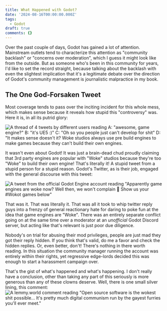 ```yaml
---
title: What Happened with Godot?
date: '2024-08-16T00:00:00.000Z'
tags:
  - Godot
draft: true
comments: {}
---
```


Over the past couple of days, Godot has gained a lot of attention. Mainstream
outlets tend to characterize this attention as "community backlash" or "concerns
over moderation", which I guess it might look like from the outside. But as
someone who's been in this community for years, I'd like to set the record
straight, because talking about the backlash with even the slightest implication
that it's a legitimate debate over the direction of Godot's community management
is journalistic malpractice in my book.



## The One God-Forsaken Tweet

Most coverage tends to pass over the inciting incident for this whole mess,
which makes sense because it reveals how stupid this "controversy" was. Here it
is, in all its putrid glory:

![A thread of 4 tweets by different users reading A: "awesome, game engine?" B: "it's UE5 :)" C: "Oh so you people just can't develop for shit" D: "It makes sense doesn't it? Woke studios always use pre build engines to make games because they can't build their own engines.](/uploads/GYfLkqVXgAAR-lT.jpg)

It wasn't even about Godot! It was just a brain-dead chud proudly claiming that
3rd party engines are popular with "Woke" studios because they're too "Woke" to
build their own engine! That's literally it! A stupid tweet from a stupid person
for a stupid reason. Godot's Twitter, as is their job, engaged with the general
discourse with this tweet:

![A tweet from the official Godot Engine account reading "Apparently game engines are woke now? Well then, we won't complain :rainbow: Show us your #Wokot games below"](/uploads/84b-2290307145.jpg)

That was it. That was literally it. That was all it took to whip twitter reply
guys into a frenzy of general reactionary hate for daring to poke fun at the
idea that game engines are "Woke". There was an entirely separate conflict going
on at the same time over a moderator at an _unofficial_ Godot Discord server,
but acting like that's relevant is just poor due diligence.

Nobody's on trial for abusing their mod privileges, people are just mad they got
their reply hidden. If you think that's valid, do me a favor and check the
hidden replies. Or, even better, don't! There's nothing in there worth reading.
In this situation the community manager running the account was entirely within
their rights, yet regressive edge-lords decided this was enough to start a
harassment campaign over.

That's the gist of what's happened and what's happening. I don't really have a
conclusion, other than taking any part of this seriously is more generous than
any of these clowns deserve. Well, there is one small silver lining, this
comment:
![A lemmy.world comment reading "Open source software is the wokest shit possible... It's pretty much digital communism run by the gayest furries you'll ever meet."](/uploads/Comment.png)
